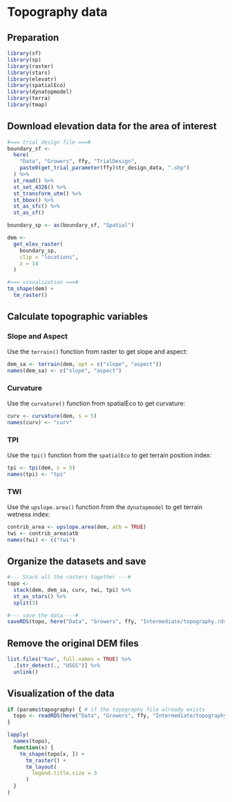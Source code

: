 # Topography data

## Preparation

```r
library(sf)
library(sp)
library(raster)
library(stars)
library(elevatr)
library(spatialEco)
library(dynatopmodel)
library(terra)
library(tmap)
```

## Download elevation data for the area of interest

```r
#=== trial design file ===#
boundary_sf <- 
  here(
    "Data", "Growers", ffy, "TrialDesign",
    paste0(get_trial_parameter(ffy)$tr_design_data, ".shp")
  ) %>% 
  st_read() %>% 
  st_set_4326() %>%
  st_transform_utm() %>%
  st_bbox() %>%
  st_as_sfc() %>%
  st_as_sf()

boundary_sp <- as(boundary_sf, "Spatial")

dem <- 
  get_elev_raster(
    boundary_sp,
    clip = "locations",
    z = 14
  )

#=== visualization ===#
tm_shape(dem) +
  tm_raster()
```

## Calculate topographic variables

### Slope and Aspect
Use the `terrain()` function from raster to get slope and aspect:

```r
dem_sa <- terrain(dem, opt = c("slope", "aspect"))
names(dem_sa) <- c("slope", "aspect")
```

### Curvature

Use the `curvature()` function from spatialEco to get curvature:

```r
curv <- curvature(dem, s = 5)
names(curv) <- "curv"
```

### TPI

Use the `tpi()` function from the `spatialEco` to get terrain position index:

```r
tpi <- tpi(dem, s = 5)
names(tpi) <- "tpi"
```

### TWI

Use the `upslope.area()` function from the `dynatopmodel` to get terrain wetness index:

```r
contrib_area <- upslope.area(dem, atb = TRUE)
twi <- contrib_area$atb
names(twi) <- c("twi")
```

## Organize the datasets and save

```r
#--- Stack all the rasters together ---#
topo <- 
  stack(dem, dem_sa, curv, twi, tpi) %>%
  st_as_stars() %>%
  split(3)

#--- save the data ---#
saveRDS(topo, here("Data", "Growers", ffy, "Intermediate/topography.rds"))
```

## Remove the original DEM files

```r
list.files("Raw", full.names = TRUE) %>%
  .[str_detect(., "USGS")] %>%
  unlink()
```

## Visualization of the data

```r
if (params$topography) { # if the topography file already exists
  topo <- readRDS(here("Data", "Growers", ffy, "Intermediate/topography.rds"))
}

lapply(
  names(topo),
  function(x) {
    tm_shape(topo[x, ]) +
      tm_raster() +
      tm_layout(
        legend.title.size = 3
      )
  }
)
```


